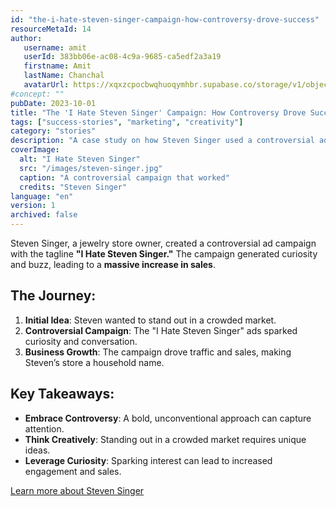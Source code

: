 ```yaml
---
id: "the-i-hate-steven-singer-campaign-how-controversy-drove-success"
resourceMetaId: 14
author: 
   username: amit
   userId: 383bb06e-ac08-4c9a-9685-ca5edf2a3a19
   firstname: Amit
   lastName: Chanchal
   avatarUrl: https://xqxzcpocbwqhuoqymhbr.supabase.co/storage/v1/object/public/profiles/383bb06e-ac08-4c9a-9685-ca5edf2a3a19/profile.jpg
#concept: ""
pubDate: 2023-10-01
title: "The 'I Hate Steven Singer' Campaign: How Controversy Drove Success"
tags: ["success-stories", "marketing", "creativity"]
category: "stories"
description: "A case study on how Steven Singer used a controversial ad campaign to grow his jewelry business."
coverImage:
  alt: "I Hate Steven Singer"
  src: "/images/steven-singer.jpg"
  caption: "A controversial campaign that worked"
  credits: "Steven Singer"
language: "en"
version: 1
archived: false
---
```


Steven Singer, a jewelry store owner, created a controversial ad campaign with the tagline **"I Hate Steven Singer."** The campaign generated curiosity and buzz, leading to a **massive increase in sales**.

## The Journey:
1. **Initial Idea**: Steven wanted to stand out in a crowded market.
2. **Controversial Campaign**: The "I Hate Steven Singer" ads sparked curiosity and conversation.
3. **Business Growth**: The campaign drove traffic and sales, making Steven’s store a household name.

## Key Takeaways:
- **Embrace Controversy**: A bold, unconventional approach can capture attention.
- **Think Creatively**: Standing out in a crowded market requires unique ideas.
- **Leverage Curiosity**: Sparking interest can lead to increased engagement and sales.

[Learn more about Steven Singer](https://www.stevensinger.com)
